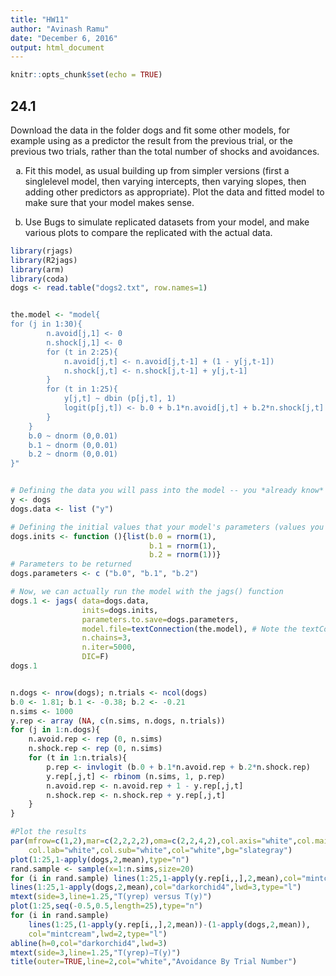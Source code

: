 ```yaml
---
title: "HW11"
author: "Avinash Ramu"
date: "December 6, 2016"
output: html_document
---
```


```r
knitr::opts_chunk$set(echo = TRUE)
```

## 24.1
Download the data in the folder dogs and fit some other models, for example
using as a predictor the result from the previous trial, or the previous two trials,
rather than the total number of shocks and avoidances.

(a) Fit this model, as usual building up from simpler versions (first a singlelevel
model, then varying intercepts, then varying slopes, then adding other
predictors as appropriate). Plot the data and fitted model to make sure that
your model makes sense.

(b) Use Bugs to simulate replicated datasets from your model, and make various
plots to compare the replicated with the actual data.


```r
library(rjags)
library(R2jags)
library(arm)
library(coda)
dogs <- read.table("dogs2.txt", row.names=1)


the.model <- "model{
for (j in 1:30){
        n.avoid[j,1] <- 0
        n.shock[j,1] <- 0
        for (t in 2:25){
            n.avoid[j,t] <- n.avoid[j,t-1] + (1 - y[j,t-1])
            n.shock[j,t] <- n.shock[j,t-1] + y[j,t-1]
        }
        for (t in 1:25){
            y[j,t] ~ dbin (p[j,t], 1)
            logit(p[j,t]) <- b.0 + b.1*n.avoid[j,t] + b.2*n.shock[j,t]
        }
    }
    b.0 ~ dnorm (0,0.01)
    b.1 ~ dnorm (0,0.01)
    b.2 ~ dnorm (0,0.01)
}"


# Defining the data you will pass into the model -- you *already know* these values
y <- dogs
dogs.data <- list ("y")

# Defining the initial values that your model's parameters (values you *don't* already know)
dogs.inits <- function (){list(b.0 = rnorm(1), 
                               b.1 = rnorm(1),
                               b.2 = rnorm(1))}
# Parameters to be returned
dogs.parameters <- c ("b.0", "b.1", "b.2")

# Now, we can actually run the model with the jags() function
dogs.1 <- jags( data=dogs.data, 
                inits=dogs.inits, 
                parameters.to.save=dogs.parameters, 
                model.file=textConnection(the.model), # Note the textConnection() function
                n.chains=3, 
                n.iter=5000, 
                DIC=F)
dogs.1


n.dogs <- nrow(dogs); n.trials <- ncol(dogs)
b.0 <- 1.81; b.1 <- -0.38; b.2 <- -0.21
n.sims <- 1000
y.rep <- array (NA, c(n.sims, n.dogs, n.trials))
for (j in 1:n.dogs){
    n.avoid.rep <- rep (0, n.sims)
    n.shock.rep <- rep (0, n.sims)
    for (t in 1:n.trials){
        p.rep <- invlogit (b.0 + b.1*n.avoid.rep + b.2*n.shock.rep)
        y.rep[,j,t] <- rbinom (n.sims, 1, p.rep)
        n.avoid.rep <- n.avoid.rep + 1 - y.rep[,j,t]
        n.shock.rep <- n.shock.rep + y.rep[,j,t]
    }
}

#Plot the results
par(mfrow=c(1,2),mar=c(2,2,2,2),oma=c(2,2,4,2),col.axis="white",col.main="white",
    col.lab="white",col.sub="white",col="white",bg="slategray")
plot(1:25,1-apply(dogs,2,mean),type="n")
rand.sample <- sample(x=1:n.sims,size=20)
for (i in rand.sample) lines(1:25,1-apply(y.rep[i,,],2,mean),col="mintcream")
lines(1:25,1-apply(dogs,2,mean),col="darkorchid4",lwd=3,type="l")
mtext(side=3,line=1.25,"T(yrep) versus T(y)")
plot(1:25,seq(-0.5,0.5,length=25),type="n")
for (i in rand.sample) 
    lines(1:25,(1-apply(y.rep[i,,],2,mean))-(1-apply(dogs,2,mean)),
    col="mintcream",lwd=2,type="l")
abline(h=0,col="darkorchid4",lwd=3)
mtext(side=3,line=1.25,"T(yrep)−T(y)")
title(outer=TRUE,line=2,col="white","Avoidance By Trial Number")


```